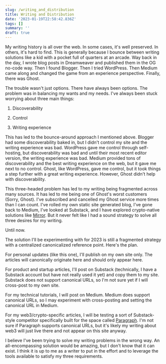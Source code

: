 ```yaml
---
slug: /writing_and_distribution
title: Writing and Distribution
date: '2023-01-19T22:58:42.836Z'
tags: []
summary: ''
draft: true
---
```

My writing history is all over the web. In some cases, it's well preserved. In others, it's hard to find. This is generally because I bounce between writing solutions like a kid with a pocket full of quarters at an arcade. Way back in the day, I wrote blog posts in Dreamweaver and published them in the OG no-code way. Then I found Blogger. Then I tried WordPress. Then Medium came along and changed the game from an experience perspective. Finally, there was Ghost.

The trouble wasn't just options. There have always been options. The problem was in balancing my wants and my needs. I've always been stuck worrying about three main things:

1.  Discoverability
    
2.  Control
    
3.  Writing experience
    

This has led to the bounce-around approach I mentioned above. Blogger had some discoverability baked in, but I didn't control my site and the writing experience was bad. WordPress gave me control through self-hosting, but discoverability was bad and until their most recent editor version, the writing experience was bad. Medium provided tons of discoverability and the best writing experience on the web, but it gave me next to no control. Ghost, like WordPress, gave me control, but it took things a step further with a great writing experience. However, Ghost didn't help with discoverability.

This three-headed problem has led to my writing being fragmented across many sources. It has led to me being one of Ghost's worst customers (Sorry, Ghost). I've subscribed and cancelled my Ghost service more times than I can count. I've rolled my own static site generated blog, I've gone back to Medium, I've looked at Substack, and I have explored crypto-native solutions like [Mirror](https://mirror.xyz). But it never felt like I had a sound strategy to solve all three desires for my writing.

Until now.

The solution I'll be experimenting with for 2023 is still a fragmented strategy with a centralized canonicalized reference point. Here's the plan.

For personal updates (like this one), I'll publish on my own site only. The articles will canonically originate here and should only appear here.

For product and startup articles, I'll post on Substack (technically, I have a Substack account but have not really used it yet) and copy them to my site. Substack does not support canonical URLs, so I'm not sure yet if I will cross-post to my own site.

For my technical tutorials, I will post on Medium. Medium does support canonical URLs, so I may experiment with cross-posting and setting the canonical URL in Medium.

For my web3/crypto-specific articles, I will be testing a sort of Substack-style competitor specifically built for the space called [Paragraph](https://paragraph.xyz). I'm not sure if Paragraph supports canonical URLs, but it's likely my writing about web3 will just live there and not appear on this site anyway.

I believe I've been trying to solve my writing problems in the wrong way. An all-encompassing solution would be amazing, but I don't know that it can exist. I think it is up to me as a writer to put in the effort and to leverage the tools available to satisfy my three requirements.
